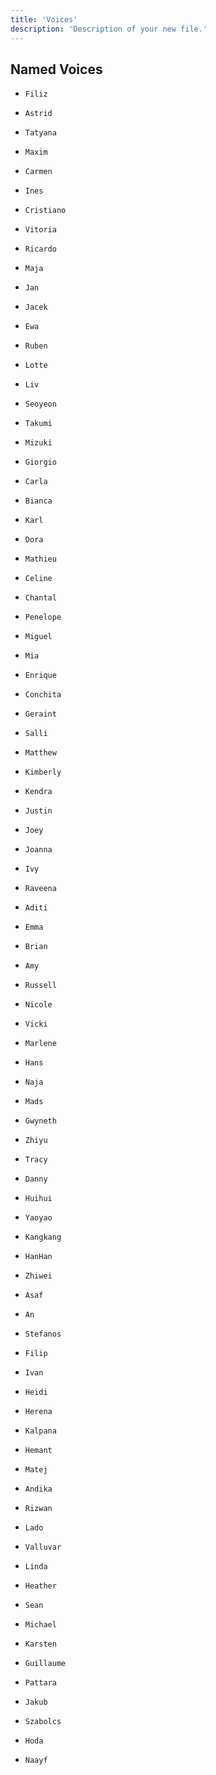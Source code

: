 ```yaml
---
title: 'Voices'
description: 'Description of your new file.'
---
```


## Named Voices
- `Filiz`

- `Astrid `

- `Tatyana `

- `Maxim `

- `Carmen `

- `Ines `

- `Cristiano` 

- `Vitoria `

- `Ricardo`

- `Maja`

- `Jan`

- `Jacek`

- `Ewa`

- `Ruben`

- `Lotte`

- `Liv`

- `Seoyeon`

- `Takumi `

- `Mizuki `

- `Giorgio `

- `Carla `

- `Bianca `

- `Karl `

- `Dora `

- `Mathieu` 

- `Celine` 

- `Chantal` 

- `Penelope `

- `Miguel `

- `Mia` 

- `Enrique `

- `Conchita` 

- `Geraint `

- `Salli `

- `Matthew `

- `Kimberly `

- `Kendra` 

- `Justin `

- `Joey `

- `Joanna `

- `Ivy `

- `Raveena` 

- `Aditi `

- `Emma `

- `Brian` 

- `Amy` 

- `Russell `

- `Nicole `

- `Vicki `

- `Marlene `

- `Hans `

- `Naja `

- `Mads `

- `Gwyneth `

- `Zhiyu `

- `Tracy `

- `Danny` 

- `Huihui` 

- `Yaoyao` 

- `Kangkang `

- `HanHan `

- `Zhiwei `

- `Asaf `

- `An `

- `Stefanos `

- `Filip `

- `Ivan `

- `Heidi` 

- `Herena `

- `Kalpana `

- `Hemant` 

- `Matej `

- `Andika `

- `Rizwan `

- `Lado `

- `Valluvar `

- `Linda `

- `Heather` 

- `Sean `

- `Michael` 

- `Karsten `

- `Guillaume `

- `Pattara `

- `Jakub `

- `Szabolcs` 

- `Hoda `

- `Naayf     ` 